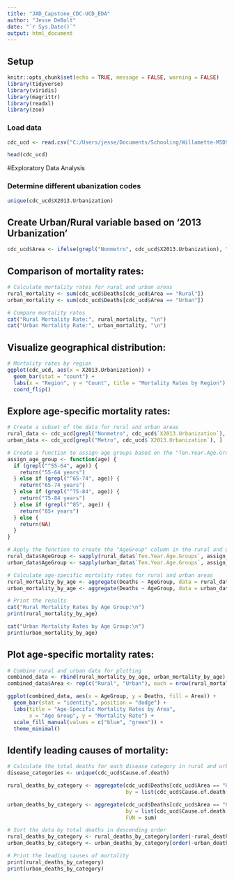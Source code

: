 ```yaml
---
title: "JAD_Capstone_CDC-UCD_EDA"
author: "Jesse DeBolt"
date: "`r Sys.Date()`"
output: html_document
---
```


## Setup
```r
knitr::opts_chunk$set(echo = TRUE, message = FALSE, warning = FALSE)
library(tidyverse)
library(viridis)
library(magrittr)
library(readxl)
library(zoo)

```


### Load data
```r
cdc_ucd <- read.csv("C:/Users/jesse/Documents/Schooling/Willamette-MSDS/2-DATA510_Capstone/MSDS-Capstone(not_repo'ed)/Data/(1) Underlying Cause of Death, 1999-2020, Oregon (no notes).csv")

head(cdc_ucd)
```


#Exploratory Data Analysis

### Determine different ubanization codes
```r
unique(cdc_ucd$X2013.Urbanization)

```


## Create Urban/Rural variable based on '2013 Urbanization'
```r
cdc_ucd$Area <- ifelse(grepl("Nonmetro", cdc_ucd$X2013.Urbanization), "Rural", "Urban")

```


## Comparison of mortality rates:
```r
# Calculate mortality rates for rural and urban areas
rural_mortality <- sum(cdc_ucd$Deaths[cdc_ucd$Area == "Rural"])
urban_mortality <- sum(cdc_ucd$Deaths[cdc_ucd$Area == "Urban"])

# Compare mortality rates
cat("Rural Mortality Rate:", rural_mortality, "\n")
cat("Urban Mortality Rate:", urban_mortality, "\n")

```

## Visualize geographical distribution:
```r
# Mortality rates by region
ggplot(cdc_ucd, aes(x = X2013.Urbanization)) +
  geom_bar(stat = "count") +
  labs(x = "Region", y = "Count", title = "Mortality Rates by Region") +
  coord_flip()

```



## Explore age-specific mortality rates:
```r
# Create a subset of the data for rural and urban areas
rural_data <- cdc_ucd[grepl("Nonmetro", cdc_ucd$`X2013.Urbanization`), ]
urban_data <- cdc_ucd[grepl("Metro", cdc_ucd$`X2013.Urbanization`), ]

# Create a function to assign age groups based on the "Ten.Year.Age.Groups" column
assign_age_group <- function(age) {
  if (grepl("^55-64", age)) {
    return("55-64 years")
  } else if (grepl("^65-74", age)) {
    return("65-74 years")
  } else if (grepl("^75-84", age)) {
    return("75-84 years")
  } else if (grepl("^85", age)) {
    return("85+ years")
  } else {
    return(NA)
  }
}

# Apply the function to create the "AgeGroup" column in the rural and urban data subsets
rural_data$AgeGroup <- sapply(rural_data$`Ten.Year.Age.Groups`, assign_age_group)
urban_data$AgeGroup <- sapply(urban_data$`Ten.Year.Age.Groups`, assign_age_group)

# Calculate age-specific mortality rates for rural and urban areas
rural_mortality_by_age <- aggregate(Deaths ~ AgeGroup, data = rural_data, FUN = sum)
urban_mortality_by_age <- aggregate(Deaths ~ AgeGroup, data = urban_data, FUN = sum)

# Print the results
cat("Rural Mortality Rates by Age Group:\n")
print(rural_mortality_by_age)

cat("Urban Mortality Rates by Age Group:\n")
print(urban_mortality_by_age)

```


## Plot age-specific mortality rates:
```r

# Combine rural and urban data for plotting
combined_data <- rbind(rural_mortality_by_age, urban_mortality_by_age)
combined_data$Area <- rep(c("Rural", "Urban"), each = nrow(rural_mortality_by_age))

ggplot(combined_data, aes(x = AgeGroup, y = Deaths, fill = Area)) +
  geom_bar(stat = "identity", position = "dodge") +
  labs(title = "Age-Specific Mortality Rates by Area",
       x = "Age Group", y = "Mortality Rate") +
  scale_fill_manual(values = c("blue", "green")) +
  theme_minimal()

```


## Identify leading causes of mortality:
```r
# Calculate the total deaths for each disease category in rural and urban areas
disease_categories <- unique(cdc_ucd$Cause.of.death)

rural_deaths_by_category <- aggregate(cdc_ucd$Deaths[cdc_ucd$Area == "Rural"],
                                      by = list(cdc_ucd$Cause.of.death[cdc_ucd$Area == "Rural"]), FUN = sum)

urban_deaths_by_category <- aggregate(cdc_ucd$Deaths[cdc_ucd$Area == "Urban"], 
                                      by = list(cdc_ucd$Cause.of.death[cdc_ucd$Area == "Urban"]), 
                                      FUN = sum)

# Sort the data by total deaths in descending order
rural_deaths_by_category <- rural_deaths_by_category[order(-rural_deaths_by_category$x), ]
urban_deaths_by_category <- urban_deaths_by_category[order(-urban_deaths_by_category$x), ]

# Print the leading causes of mortality
print(rural_deaths_by_category)
print(urban_deaths_by_category)

```


## 
```r

```


## 
```r

```


## 
```r

```


## 
```r

```



